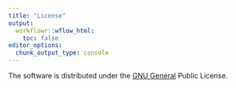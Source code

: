 ```yaml
---
title: "License"
output:
  workflowr::wflow_html:
    toc: false
editor_options:
  chunk_output_type: console
---
```


The software is distributed under the [GNU General](https://www.gnu.org/licenses/gpl-3.0.html) Public License.

